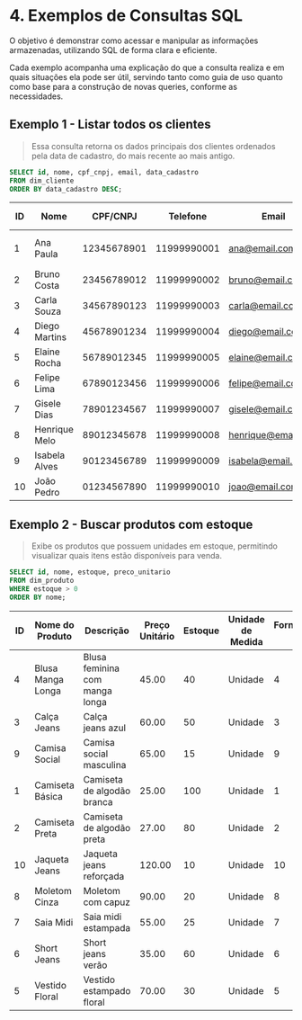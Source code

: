 # 4. Exemplos de Consultas SQL

O objetivo é demonstrar como acessar e manipular as informações armazenadas, utilizando SQL de forma clara e eficiente.

Cada exemplo acompanha uma explicação do que a consulta realiza e em quais situações ela pode ser útil, servindo tanto como guia de uso quanto como base para a construção de novas queries, conforme as necessidades.

## Exemplo 1 - Listar todos os clientes
> Essa consulta retorna os dados principais dos clientes ordenados pela data de cadastro, do mais recente ao mais antigo.

```sql
SELECT id, nome, cpf_cnpj, email, data_cadastro
FROM dim_cliente
ORDER BY data_cadastro DESC;
```

| ID | Nome          | CPF/CNPJ    | Telefone    | Email                                           | Endereço            | Data de Cadastro |
| -- | ------------- | ----------- | ----------- | ----------------------------------------------- | ------------------- | ---------------- |
| 1  | Ana Paula     | 12345678901 | 11999990001 | [ana@email.com](mailto:ana@email.com)           | Rua das Flores, 100 | 2025-04-29       |
| 2  | Bruno Costa   | 23456789012 | 11999990002 | [bruno@email.com](mailto:bruno@email.com)       | Av Brasil, 200      | 2025-04-29       |
| 3  | Carla Souza   | 34567890123 | 11999990003 | [carla@email.com](mailto:carla@email.com)       | Rua A, 300          | 2025-04-29       |
| 4  | Diego Martins | 45678901234 | 11999990004 | [diego@email.com](mailto:diego@email.com)       | Rua B, 400          | 2025-04-29       |
| 5  | Elaine Rocha  | 56789012345 | 11999990005 | [elaine@email.com](mailto:elaine@email.com)     | Rua C, 500          | 2025-04-29       |
| 6  | Felipe Lima   | 67890123456 | 11999990006 | [felipe@email.com](mailto:felipe@email.com)     | Rua D, 600          | 2025-04-29       |
| 7  | Gisele Dias   | 78901234567 | 11999990007 | [gisele@email.com](mailto:gisele@email.com)     | Rua E, 700          | 2025-04-29       |
| 8  | Henrique Melo | 89012345678 | 11999990008 | [henrique@email.com](mailto:henrique@email.com) | Rua F, 800          | 2025-04-29       |
| 9  | Isabela Alves | 90123456789 | 11999990009 | [isabela@email.com](mailto:isabela@email.com)   | Rua G, 900          | 2025-04-29       |
| 10 | João Pedro    | 01234567890 | 11999990010 | [joao@email.com](mailto:joao@email.com)         | Rua H, 1000         | 2025-04-29       |


## Exemplo 2 - Buscar produtos com estoque
> Exibe os produtos que possuem unidades em estoque, permitindo visualizar quais itens estão disponíveis para venda.

```sql
SELECT id, nome, estoque, preco_unitario
FROM dim_produto
WHERE estoque > 0
ORDER BY nome;
```
| ID | Nome do Produto   | Descrição                      | Preço Unitário | Estoque | Unidade de Medida | Fornecedor ID |
| -- | ----------------- | ------------------------------ | -------------- | ------- | ----------------- | ------------- |
| 4  | Blusa Manga Longa | Blusa feminina com manga longa | 45.00          | 40      | Unidade           | 4             |
| 3  | Calça Jeans       | Calça jeans azul               | 60.00          | 50      | Unidade           | 3             |
| 9  | Camisa Social     | Camisa social masculina        | 65.00          | 15      | Unidade           | 9             |
| 1  | Camiseta Básica   | Camiseta de algodão branca     | 25.00          | 100     | Unidade           | 1             |
| 2  | Camiseta Preta    | Camiseta de algodão preta      | 27.00          | 80      | Unidade           | 2             |
| 10 | Jaqueta Jeans     | Jaqueta jeans reforçada        | 120.00         | 10      | Unidade           | 10            |
| 8  | Moletom Cinza     | Moletom com capuz              | 90.00          | 20      | Unidade           | 8             |
| 7  | Saia Midi         | Saia midi estampada            | 55.00          | 25      | Unidade           | 7             |
| 6  | Short Jeans       | Short jeans verão              | 35.00          | 60      | Unidade           | 6             |
| 5  | Vestido Floral    | Vestido estampado floral       | 70.00          | 30      | Unidade           | 5             |
